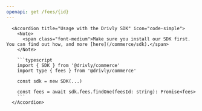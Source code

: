 ```yaml
---
openapi: get /fees/{id}
---
```


      <Accordion title="Usage with the Drivly SDK" icon="code-simple">
        <Note>
          <span class="font-medium">Make sure you install our SDK first. You can find out how, and more [here](/commerce/sdk).</span>
        </Note>

        ```typescript
        import { SDK } from '@drivly/commerce'
        import type { fees } from '@drivly/commerce'

        const sdk = new SDK(...)

        const fees = await sdk.fees.findOne(feesId: string): Promise<fees>
        ```
      </Accordion>
